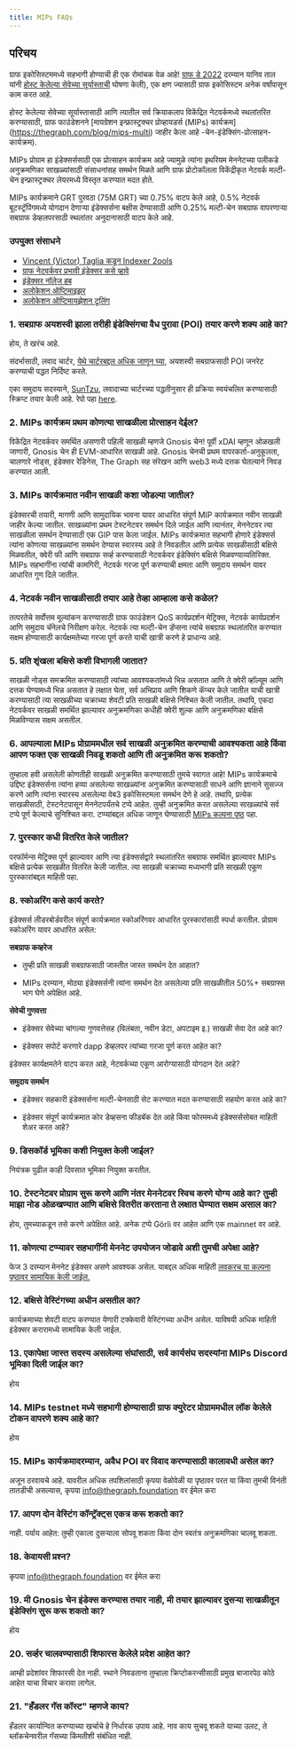 ```yaml
---
title: MIPs FAQs
---
```


## परिचय

ग्राफ इकोसिस्टममध्ये सहभागी होण्याची ही एक रोमांचक वेळ आहे! [ग्राफ डे 2022](https://thegraph.com/graph-day/2022/) दरम्यान यानिव ताल यांनी [होस्ट केलेल्या सेवेच्या सूर्यास्ताची](https://thegraph.com/blog/sunsetting-hosted-service/) घोषणा केली), एक क्षण ज्यासाठी ग्राफ इकोसिस्टम अनेक वर्षांपासून काम करत आहे.

होस्ट केलेल्या सेवेच्या सूर्यास्तासाठी आणि त्यातील सर्व क्रियाकलाप विकेंद्रित नेटवर्कमध्ये स्थलांतरित करण्यासाठी, ग्राफ फाउंडेशनने [मायग्रेशन इन्फ्रास्ट्रक्चर प्रोव्हायडर्स (MIPs) कार्यक्रम] \(https://thegraph.com/blog/mips-multi) जाहीर केला आहे -चेन-इंडेक्सिंग-प्रोत्साहन-कार्यक्रम).

MIPs प्रोग्राम हा इंडेक्सर्ससाठी एक प्रोत्साहन कार्यक्रम आहे ज्यामुळे त्यांना इथरियम मेननेटच्या पलीकडे अनुक्रमणिका साखळ्यांसाठी संसाधनांसह समर्थन मिळते आणि ग्राफ प्रोटोकॉलला विकेंद्रीकृत नेटवर्क मल्टी-चेन इन्फ्रास्ट्रक्चर लेयरमध्ये विस्तृत करण्यात मदत होते.

MIPs कार्यक्रमाने GRT पुरवठा (75M GRT) च्या 0.75% वाटप केले आहे, 0.5% नेटवर्क बूटस्ट्रॅपिंगमध्ये योगदान देणाऱ्या इंडेक्सर्सना बक्षीस देण्यासाठी आणि 0.25% मल्टी-चेन सबग्राफ वापरणाऱ्या सबग्राफ डेव्हलपरसाठी स्थलांतर अनुदानासाठी वाटप केले आहे.

### उपयुक्त संसाधने

-   [Vincent (Victor) Taglia कडून Indexer 2ools](https://indexer-2ools.vincenttaglia.com/#/)
-   [ग्राफ नेटवर्कवर प्रभावी इंडेक्सर कसे व्हावे](https://thegraph.com/blog/how-to-become-indexer/)
-   [इंडेक्सर नॉलेज हब](https://thegraph.academy/indexers/)
-   [अलोकेशन ऑप्टिमाइझर](https://github.com/graphprotocol/allocationopt.jl)
-   [अलोकेशन ऑप्टिमायझेशन टूलिंग](https://github.com/anyblockanalytics/thegraph-allocation-optimization/)

### 1.  सबग्राफ अयशस्वी झाला तरीही इंडेक्सिंगचा वैध पुरावा (POI) तयार करणे शक्य आहे का?

होय, ते खरंच आहे.

संदर्भासाठी, लवाद चार्टर, [येथे चार्टरबद्दल अधिक जाणून घ्या](https://hackmd.io/@4Ln8SAS4RX-505bIHZTeRw/BJcHzpHDu#Abstract), अयशस्वी सबग्राफसाठी POI जनरेट करण्याची पद्धत निर्दिष्ट करते.

एका समुदाय सदस्याने, [SunTzu](https://github.com/suntzu93), लवादाच्या चार्टरच्या पद्धतीनुसार ही प्रक्रिया स्वयंचलित करण्यासाठी स्क्रिप्ट तयार केली आहे. रेपो पहा [here](https://github.com/suntzu93/get_valid_poi_subgraph).

### 2.  MIPs कार्यक्रम प्रथम कोणत्या साखळीला प्रोत्साहन देईल?

विकेंद्रित नेटवर्कवर समर्थित असणारी पहिली साखळी म्हणजे Gnosis चेन! पूर्वी xDAI म्हणून ओळखली जाणारी, Gnosis चेन ही EVM-आधारित साखळी आहे. Gnosis चेनची प्रथम वापरकर्ता-अनुकूलता, चालणारे नोड्स, इंडेक्सर रेडिनेस, The Graph सह संरेखन आणि web3 मध्ये दत्तक घेतल्याने निवड करण्यात आली.

### 3.  MIPs कार्यक्रमात नवीन साखळी कशा जोडल्या जातील?

इंडेक्सरची तयारी, मागणी आणि सामुदायिक भावना यावर आधारित संपूर्ण MIP कार्यक्रमात नवीन साखळी जाहीर केल्या जातील. साखळ्यांना प्रथम टेस्टनेटवर समर्थन दिले जाईल आणि त्यानंतर, मेननेटवर त्या साखळीला समर्थन देण्यासाठी एक GIP पास केला जाईल. MIPs कार्यक्रमात सहभागी होणारे इंडेक्सर्स त्यांना कोणत्या साखळ्यांना समर्थन देण्यास स्वारस्य आहे ते निवडतील आणि प्रत्येक साखळीसाठी बक्षिसे मिळवतील, क्वेरी फी आणि सबग्राफ सर्व्ह करण्यासाठी नेटवर्कवर इंडेक्सिंग बक्षिसे मिळवण्याव्यतिरिक्त. MIPs सहभागींना त्यांची कामगिरी, नेटवर्क गरजा पूर्ण करण्याची क्षमता आणि समुदाय समर्थन यावर आधारित गुण दिले जातील.

### 4.  नेटवर्क नवीन साखळीसाठी तयार आहे तेव्हा आम्हाला कसे कळेल?

तत्परतेचे सर्वोत्तम मूल्यांकन करण्यासाठी ग्राफ फाउंडेशन QoS कार्यप्रदर्शन मेट्रिक्स, नेटवर्क कार्यप्रदर्शन आणि समुदाय चॅनेलचे निरीक्षण करेल. नेटवर्क त्या मल्टी-चेन डॅप्सना त्यांचे सबग्राफ स्थलांतरित करण्यात सक्षम होण्यासाठी कार्यक्षमतेच्या गरजा पूर्ण करते याची खात्री करणे हे प्राधान्य आहे.

### 5.  प्रति शृंखला बक्षिसे कशी विभागली जातात?

साखळी नोड्स समक्रमित करण्यासाठी त्यांच्या आवश्यकतांमध्ये भिन्न असतात आणि ते क्वेरी व्हॉल्यूम आणि दत्तक घेण्यामध्ये भिन्न असतात हे लक्षात घेता, सर्व अभिप्राय आणि शिकणे कॅप्चर केले जातील याची खात्री करण्यासाठी त्या साखळीच्या चक्राच्या शेवटी प्रति साखळी बक्षिसे निश्चित केली जातील. तथापि, एकदा नेटवर्कवर साखळी समर्थित झाल्यावर अनुक्रमणिका कधीही क्वेरी शुल्क आणि अनुक्रमणिका बक्षिसे मिळविण्यास सक्षम असतील.

### 6.  आपल्याला MIPs प्रोग्राममधील सर्व साखळी अनुक्रमित करण्याची आवश्यकता आहे किंवा आपण फक्त एक साखळी निवडू शकतो आणि ती अनुक्रमित करू शकतो?

तुम्हाला हवी असलेली कोणतीही साखळी अनुक्रमित करण्यासाठी तुमचे स्वागत आहे! MIPs कार्यक्रमाचे उद्दिष्ट इंडेक्सर्सना त्यांना हव्या असलेल्या साखळ्यांना अनुक्रमित करण्यासाठी साधने आणि ज्ञानाने सुसज्ज करणे आणि त्यांना स्वारस्य असलेल्या वेब3 इकोसिस्टमला समर्थन देणे हे आहे. तथापि, प्रत्येक साखळीसाठी, टेस्टनेटपासून मेननेटपर्यंतचे टप्पे आहेत. तुम्ही अनुक्रमित करत असलेल्या साखळ्यांचे सर्व टप्पे पूर्ण केल्याचे सुनिश्चित करा. टप्प्यांबद्दल अधिक जाणून घेण्यासाठी [MIPs कल्पना पृष्ठ](https://thegraphfoundation.notion.site/MIPs-Home-911e1187f1d94d12b247317265f81059) पहा.

### 7.  पुरस्कार कधी वितरित केले जातील?

परफॉर्मन्स मेट्रिक्स पूर्ण झाल्यावर आणि त्या इंडेक्सर्सद्वारे स्थलांतरित सबग्राफ समर्थित झाल्यावर MIPs बक्षिसे प्रत्येक साखळीत वितरित केली जातील. त्या साखळी चक्राच्या मध्यभागी प्रति साखळी एकूण पुरस्कारांबद्दल माहिती पहा.

### 8.  स्कोअरिंग कसे कार्य करते?

इंडेक्सर्स लीडरबोर्डवरील संपूर्ण कार्यक्रमात स्कोअरिंगवर आधारित पुरस्कारांसाठी स्पर्धा करतील. प्रोग्राम स्कोअरिंग यावर आधारित असेल:

**सबग्राफ कव्हरेज**

-   तुम्ही प्रति साखळी सबग्राफसाठी जास्तीत जास्त समर्थन देत आहात?

-   MIPs दरम्यान, मोठ्या इंडेक्सर्सनी त्यांना समर्थन देत असलेल्या प्रति साखळीतील 50%+ सबग्राफ्स भाग घेणे अपेक्षित आहे.

**सेवेची गुणवत्ता**

-   इंडेक्सर सेवेच्या चांगल्या गुणवत्तेसह (विलंबता, नवीन डेटा, अपटाइम इ.) साखळी सेवा देत आहे का?

-   इंडेक्सर सपोर्ट करणारे dapp डेव्हलपर त्यांच्या गरजा पूर्ण करत आहेत का?

इंडेक्सर कार्यक्षमतेने वाटप करत आहे, नेटवर्कच्या एकूण आरोग्यासाठी योगदान देत आहे?

**समुदाय समर्थन**

-   इंडेक्सर सहकारी इंडेक्सर्सना मल्टी-चेनसाठी सेट करण्यात मदत करण्यासाठी सहयोग करत आहे का?

-   इंडेक्सर संपूर्ण कार्यक्रमात कोर डेव्हसना फीडबॅक देत आहे किंवा फोरममध्ये इंडेक्सर्ससोबत माहिती शेअर करत आहे?

### 9.  डिसकॉर्ड भूमिका कशी नियुक्त केली जाईल?

नियंत्रक पुढील काही दिवसात भूमिका नियुक्त करतील.

### 10. टेस्टनेटवर प्रोग्राम सुरू करणे आणि नंतर मेननेटवर स्विच करणे योग्य आहे का? तुम्‍ही माझा नोड ओळखण्‍यात आणि बक्षिसे वितरीत करताना ते लक्षात घेण्‍यात सक्षम असाल का?

होय, तुमच्याकडून तसे करणे अपेक्षित आहे. अनेक टप्पे Görli वर आहेत आणि एक mainnet वर आहे.

### 11. कोणत्या टप्प्यावर सहभागींनी मेननेट उपयोजन जोडावे अशी तुमची अपेक्षा आहे?

फेज 3 दरम्यान मेननेट इंडेक्सर असणे आवश्यक असेल. याबद्दल अधिक माहिती [लवकरच या कल्पना पृष्ठावर सामायिक केली जाईल.](https://thegraphfoundation.notion.site/MIPs-Home-911e1187f1d94d12b247317265f81059)

### 12. बक्षिसे वेस्टिंगच्या अधीन असतील का?

कार्यक्रमाच्या शेवटी वाटप करण्यात येणारी टक्केवारी वेस्टिंगच्या अधीन असेल. याविषयी अधिक माहिती इंडेक्सर करारामध्ये सामायिक केली जाईल.

### 13. एकापेक्षा जास्त सदस्य असलेल्या संघांसाठी, सर्व कार्यसंघ सदस्यांना MIPs Discord भूमिका दिली जाईल का?

होय

### 14. MIPs testnet मध्ये सहभागी होण्यासाठी ग्राफ क्युरेटर प्रोग्राममधील लॉक केलेले टोकन वापरणे शक्य आहे का?

होय

### 15. MIPs कार्यक्रमादरम्यान, अवैध POI वर विवाद करण्यासाठी कालावधी असेल का?

अजून ठरवायचे आहे. यावरील अधिक तपशिलांसाठी कृपया वेळोवेळी या पृष्ठावर परत या किंवा तुमची विनंती तातडीची असल्यास, कृपया info@thegraph.foundation वर ईमेल करा

### 17. आपण दोन वेस्टिंग कॉन्ट्रॅक्ट्स एकत्र करू शकतो का?

नाही. पर्याय आहेत: तुम्ही एकाला दुसऱ्याला सोपवू शकता किंवा दोन स्वतंत्र अनुक्रमणिका चालवू शकता.

### 18. केवायसी प्रश्न?

कृपया info@thegraph.foundation वर ईमेल करा

### 19. मी Gnosis चेन इंडेक्स करण्यास तयार नाही, मी तयार झाल्यावर दुसर्‍या साखळीतून इंडेक्सिंग सुरू करू शकतो का?

होय

### 20. सर्व्हर चालवण्यासाठी शिफारस केलेले प्रदेश आहेत का?

आम्ही प्रदेशांवर शिफारसी देत नाही. स्थाने निवडताना तुम्हाला क्रिप्टोकरन्सीसाठी प्रमुख बाजारपेठ कोठे आहेत याचा विचार करावा लागेल.

### 21. "हँडलर गॅस कॉस्ट" म्हणजे काय?

हँडलर कार्यान्वित करण्याच्या खर्चाचे हे निर्धारक उपाय आहे. नाव काय सुचवू शकते याच्या उलट, ते ब्लॉकचेनवरील गॅसच्या किंमतीशी संबंधित नाही.
